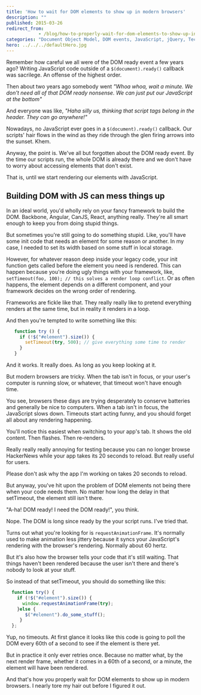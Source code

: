 ```yaml
---
title: 'How to wait for DOM elements to show up in modern browsers'
description: ""
published: 2015-03-26
redirect_from: 
            - /blog/how-to-properly-wait-for-dom-elements-to-show-up-in-modern-browsers/swizec/6663
categories: "Document Object Model, DOM events, JavaScript, jQuery, Technical"
hero: ../../../defaultHero.jpg
---
```

Remember how careful we all were of the DOM ready event a few years ago? Writing JavaScript code outside of a `$(document).ready()` callback was sacrilege. An offense of the highest order.

Then about two years ago somebody went _&quot;Whoa whoa, wait a minute. We don&#x27;t need all of that DOM ready nonsense. We can just put our JavaScript at the bottom&quot;_

And everyone was like, _&quot;Haha silly us, thinking that script tags belong in the header. They can go anywhere!&quot;_

Nowadays, no JavaScript ever goes in a `$(document).ready()` callback. Our scripts&#x27; hair flows in the wind as they ride through the glen firing arrows into the sunset. Khem.

Anyway, the point is. We&#x27;ve all but forgotten about the DOM ready event. By the time our scripts run, the whole DOM is already there and we don&#x27;t have to worry about accessing elements that don&#x27;t exist.

That is, until we start rendering our elements with JavaScript.

## Building DOM with JS can mess things up

In an ideal world, you&#x27;d wholly rely on your fancy framework to build the DOM. Backbone, Angular, CanJS, React, anything really. They&#x27;re all smart enough to keep you from doing stupid things.

But sometimes you&#x27;re still going to do something stupid. Like, you&#x27;ll have some init code that needs an element for some reason or another. In my case, I needed to set its width based on some stuff in local storage.

However, for whatever reason deep inside your legacy code, your init function gets called before the element you need is rendered. This can happen because you&#x27;re doing ugly things with your framework, like, `setTimeout(foo, 100); // this solves a render loop conflict`. Or as often happens, the element depends on a different component, and your framework decides on the wrong order of rendering.

Frameworks are fickle like that. They really really like to pretend everything renders at the same time, but in reality it renders in a loop.

And then you&#x27;re tempted to write something like this:

```javascript
   function try () {
     if (!$("#element").size()) {
       setTimeout(try, 500); // give everything some time to render
     }
   }
```

And it works. It really does. As long as you keep looking at it.

But modern browsers are tricky. When the tab isn&#x27;t in focus, or your user&#x27;s computer is running slow, or whatever, that timeout won&#x27;t have enough time.

You see, browsers these days are trying desperately to conserve batteries and generally be nice to computers. When a tab isn&#x27;t in focus, the JavaScript slows down. Timeouts start acting funny, and you should forget all about any rendering happening.

You&#x27;ll notice this easiest when switching to your app&#x27;s tab. It shows the old content. Then flashes. Then re-renders.

Really really really annoying for testing because you can no longer browse HackerNews while your app takes its 20 seconds to reload. But really useful for users.

Please don&#x27;t ask why the app I&#x27;m working on takes 20 seconds to reload.

But anyway, you&#x27;ve hit upon the problem of DOM elements not being there when your code needs them. No matter how long the delay in that setTimeout, the element still isn&#x27;t there.

&quot;A-ha! DOM ready! I need the DOM ready!&quot;, you think.

Nope. The DOM is long since ready by the your script runs. I&#x27;ve tried that.

Turns out what you&#x27;re looking for is `requestAnimationFrame`. It&#x27;s normally used to make animation less jittery because it syncs your JavaScript&#x27;s rendering with the browser&#x27;s rendering. Normally about 60 hertz.

But it&#x27;s also how the browser tells your code that it&#x27;s still waiting. That things haven&#x27;t been rendered because the user isn&#x27;t there and there&#x27;s nobody to look at your stuff.

So instead of that setTimeout, you should do something like this:

```javascript
  function try() {
    if (!$("#element").size()) {
      window.requestAnimationFrame(try);
    }else {
       $("#element").do_some_stuff();
     }
  };
```

Yup, no timeouts. At first glance it looks like this code is going to poll the DOM every 60th of a second to see if the element is there yet.

But in practice it only ever retries once. Because no matter what, by the next render frame, whether it comes in a 60th of a second, or a minute, the element will have been rendered.

And that&#x27;s how you properly wait for DOM elements to show up in modern browsers. I nearly tore my hair out before I figured it out.
